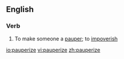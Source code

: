 ==English==

===Verb===
{{en-verb|pauperiz|ing}}

# To make someone a [[pauper]]; to [[impoverish]]

[[io:pauperize]]
[[vi:pauperize]]
[[zh:pauperize]]